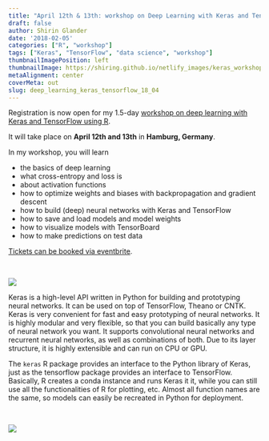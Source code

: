 ```yaml
---
title: "April 12th & 13th: workshop on Deep Learning with Keras and TensorFlow in R"
draft: false
author: Shirin Glander
date: '2018-02-05'
categories: ["R", "workshop"]
tags: ["Keras", "TensorFlow", "data science", "workshop"]
thumbnailImagePosition: left
thumbnailImage: https://shiring.github.io/netlify_images/keras_workshop_april18.png
metaAlignment: center
coverMeta: out
slug: deep_learning_keras_tensorflow_18_04
---
```


Registration is now open for my 1.5-day [workshop on deep learning with Keras and TensorFlow using R](https://www.eventbrite.de/e/workshop-deep-learning-mit-keras-und-tensorflow-tickets-42710095044?utm-medium=discovery&utm-campaign=social&utm-content=attendeeshare&aff=escb&utm-source=cp&utm-term=listing).

It will take place on **April 12th and 13th** in **Hamburg, Germany**.

In my workshop, you will learn

- the basics of deep learning
- what cross-entropy and loss is
- about activation functions
- how to optimize weights and biases with backpropagation and gradient descent
- how to build (deep) neural networks with Keras and TensorFlow
- how to save and load models and model weights
- how to visualize models with TensorBoard
- how to make predictions on test data

[Tickets can be booked via eventbrite](https://www.eventbrite.de/e/workshop-deep-learning-mit-keras-und-tensorflow-tickets-42710095044?utm-medium=discovery&utm-campaign=social&utm-content=attendeeshare&aff=escb&utm-source=cp&utm-term=listing).

<br>

![](https://shiring.github.io/netlify_images/keras_workshop_april18.png)

Keras is a high-level API written in Python for building and prototyping neural networks. It can be used on top of TensorFlow, Theano or CNTK. Keras is very convenient for fast and easy prototyping of neural networks. It is highly modular and very flexible, so that you can build basically any type of neural network you want. It supports convolutional neural networks and recurrent neural networks, as well as combinations of both. Due to its layer structure, it is highly extensible and can run on CPU or GPU.

The `keras` R package provides an interface to the Python library of Keras, just as the tensorflow package provides an interface to TensorFlow. Basically, R creates a conda instance and runs Keras it it, while you can still use all the functionalities of R for plotting, etc. Almost all function names are the same, so models can easily be recreated in Python for deployment.

<br>

![](https://blog.keras.io/img/keras-tensorflow-logo.jpg)
